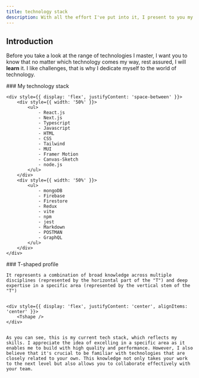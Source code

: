 ```yaml
---
title: technology stack
description: With all the effort I've put into it, I present to you my tech stack and how I've developed it over time. I hope you enjoy it!
---
```


## Introduction

Before you take a look at the range of technologies I master, I want you to know that no matter which technology comes my way, rest assured, I will **learn** it. I like challenges, that is why I dedicate myself to the world of technology.


<div style={{ padding: '3%' }}>
    ### My technology stack

    <div style={{ display: 'flex', justifyContent: 'space-between' }}>
        <div style={{ width: '50%' }}>
            <ul>
                - React.js
                - Next.js
                - Typescript
                - Javascript
                - HTML
                - CSS
                - Tailwind
                - MUI
                - Framer Motion
                - Canvas-Sketch
                - node.js
            </ul>
        </div>
        <div style={{ width: '50%' }}>
            <ul>
                - mongoDB
                - Firebase
                - Firestore
                - Redux
                - vite
                - npm
                - jest
                - Markdown
                - POSTMAN
                - GraphQL
            </ul>
        </div>
    </div>
</div>


<Stack />

<div style={{ padding: '3%' }}>
    ### T-shaped profile

    It represents a combination of broad knowledge across multiple disciplines (represented by the horizontal part of the "T") and deep expertise in a specific area (represented by the vertical stem of the "T")


    <div style={{ display: 'flex', justifyContent: 'center', alignItems: 'center' }}>
        <Tshape />
    </div>


    As you can see, this is my current tech stack, which reflects my skills. I appreciate the idea of excelling in a specific area as it enables me to build with high quality and performance. However, I also believe that it's crucial to be familiar with technologies that are closely related to your own. This knowledge not only takes your work to the next level but also allows you to collaborate effectively with your team.
</div>
